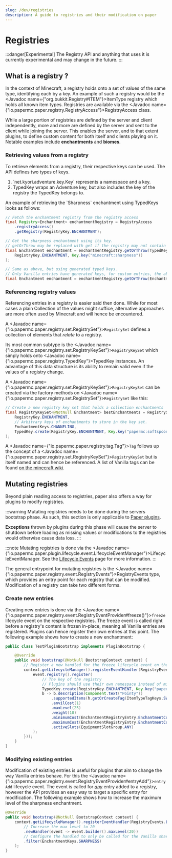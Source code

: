 ```yaml
---
slug: /dev/registries
description: A guide to registries and their modification on paper
---
```


# Registries

:::danger[Experimental]
The Registry API and anything that uses it is currently experimental and may change in the future.
:::

## What is a registry ?

In the context of Minecraft, a registry holds onto a set of values of the same type, identifying
each by a key. An example of such a registry would be the <Javadoc name={"org.bukkit.Registry#ITEM"}>ItemType registry</Javadoc> which holds all known item types.
Registries are available via the <Javadoc name={"io.papermc.paper.registry.RegistryAccess"}>RegistryAccess</Javadoc> class.

While a large portion of registries are defined by the server and client independently, more and
more are defined by the server and sent to the client while joining the server.
This enables the server, and to that extent plugins, to define custom content for both itself and
clients playing on it.
Notable examples include **enchantments** and **biomes**.

### Retrieving values from a registry

To retrieve elements from a registry, their respective keys can be used.
The API defines two types of keys.
<ol>
  <li>
    `net.kyori.adventure.key.Key` represents a namespace and a key.
  </li>
  <li>
    <Javadoc name={"io.papermc.paper.registry.TypedKey"}>TypedKey</Javadoc> wraps an Adventure key,
    but also includes the <Javadoc name={"io.papermc.paper.registry.TypedKey#registryKey()"}>key of
    the registry</Javadoc> the
    <Javadoc name={"io.papermc.paper.registry.TypedKey"}>TypedKey</Javadoc> belongs to.
  </li>
</ol>
An example of retrieving the `Sharpness` enchantment using
<Javadoc name={"io.papermc.paper.registry.TypedKey"}>TypedKeys</Javadoc> looks as follows:

```java
// Fetch the enchantment registry from the registry access
final Registry<Enchantment> enchantmentRegistry = RegistryAccess
    .registryAccess()
    .getRegistry(RegistryKey.ENCHANTMENT);

// Get the sharpness enchantment using its key.
// getOrThrow may be replaced with get if the registry may not contain said value
final Enchantment enchantment = enchantmentRegistry.getOrThrow(TypedKey.create(
    RegistryKey.ENCHANTMENT, Key.key("minecraft:sharpness"))
);

// Same as above, but using generated typed keys.
// Only Vanilla entries have generated keys, for custom entries, the above method must be used.
final Enchantment enchantment = enchantmentRegistry.getOrThrow(EnchantmentKeys.SHARPNESS);
```

### Referencing registry values

Referencing entries in a registry is easier said then done.
While for most cases a plain Collection of the values might suffice, alternative approaches are
more often used by Minecraft and will hence be encountered.

A <Javadoc name={"io.papermc.paper.registry.set.RegistrySet"}>`RegistrySet`</Javadoc> defines a
collection of elements that *relate* to a registry.

Its most common subtype is the
<Javadoc name={"io.papermc.paper.registry.set.RegistryKeySet"}>`RegistryKeySet`</Javadoc> which
simply holds onto <Javadoc name={"io.papermc.paper.registry.TypedKey"}>TypedKey</Javadoc> instances.
An advantage of this data structure is its ability to remain valid even if the values of a
registry change.

A <Javadoc name={"io.papermc.paper.registry.set.RegistryKeySet"}>`RegistryKeySet`</Javadoc> can be
created via the factory methods on <Javadoc name={"io.papermc.paper.registry.set.RegistrySet"}>`RegistrySet`</Javadoc> like this:
```java
// Create a new registry key set that holds a collection enchantments
final RegistryKeySet<@NotNull Enchantment> bestEnchantments = RegistrySet.keySet(
    RegistryKey.ENCHANTMENT,
    // Arbitrary keys of enchantments to store in the key set.
    EnchantmentKeys.CHANNELING,
    TypedKey.create(RegistryKey.ENCHANTMENT, Key.key("papermc:softspoon"))
);
```

A <Javadoc name={"io.papermc.paper.registry.tag.Tag"}>`Tag`</Javadoc> follows up the concept
of a <Javadoc name={"io.papermc.paper.registry.set.RegistryKeySet"}>`RegistryKeySet`</Javadoc>
but is itself named and can hence be referenced.
A list of Vanilla tags can be found <a href="https://minecraft.wiki/w/Tag#Java_Edition_2">on the minecraft wiki</a>.

## Mutating registries

Beyond plain reading access to registries, paper also offers a way for plugins to modify registries.

:::warning
Mutating registries needs to be done during the servers bootstrap phase.
As such, this section is only applicable to [Paper plugins](../getting-started/paper-plugins.mdx).

**Exceptions** thrown by plugins during this phase will cause the server to shutdown before loading
as missing values or modifications to the registries would otherwise cause data loss.
:::

:::note
Mutating registries is done via the
<Javadoc
  name={"io.papermc.paper.plugin.lifecycle.event.LifecycleEventManager"}>LifecycleEventManager</Javadoc>.
See the [Lifecycle Events](./lifecycle.mdx) page for more information.
:::

The general entrypoint for mutating registries is
the <Javadoc name={"io.papermc.paper.registry.event.RegistryEvents"}>RegistryEvents</Javadoc> type,
which provides an entry point for each registry that can be modified.
Modification of a registry can take two different forms.

### Create new entries

Creating new entries is done via the <Javadoc name={"io.papermc.paper.registry.event.RegistryEventProvider#freeze()"}>`freeze` lifecycle event</Javadoc>
on the respective registries.
The freeze event is called right before a registry's content is frozen in-place, meaning all Vanilla entries are registered.
Plugins can hence register their own entries at this point.
The following example shows how to create a new enchantment:

```java
public class TestPluginBootstrap implements PluginBootstrap {

    @Override
    public void bootstrap(@NotNull BootstrapContext context) {
        // Register a new handled for the freeze lifecycle event on the enchantment registry
        context.getLifecycleManager().registerEventHandler(RegistryEvents.ENCHANTMENT.freeze().newHandler(event -> {
            event.registry().register(
                // The key of the registry
                // Plugins should use their own namespace instead of minecraft or papermc
                TypedKey.create(RegistryKey.ENCHANTMENT, Key.key("papermc:pointy")),
                b -> b.description(Component.text("Pointy"))
                    .supportedItems(h.getOrCreateTag(ItemTypeTagKeys.SWORDS))
                    .anvilCost(1)
                    .maxLevel(25)
                    .weight(10)
                    .minimumCost(EnchantmentRegistryEntry.EnchantmentCost.of(1, 1))
                    .maximumCost(EnchantmentRegistryEntry.EnchantmentCost.of(3, 1))
                    .activeSlots(EquipmentSlotGroup.ANY)
            );
        }));
    }
}
```

### Modifying existing entries

Modification of existing entries is useful for plugins that aim to change the way Vanilla entries
behave. For this the <Javadoc name={"io.papermc.paper.registry.event.RegistryEventProvider#entryAdd"}>`entryAdd` lifecycle event</Javadoc>.
The event is called for <u>*any*</u> entry added to a registry, however the API provides an easy way to target a specific entry for modification.
The following example shows how to increase the maximum level of the sharpness enchantment.

```java
@Override
public void bootstrap(@NotNull BootstrapContext context) {
    context.getLifecycleManager().registerEventHandler(RegistryEvents.ENCHANTMENT.entryAdd()
        // Increase the max level to 20
        .newHandler(event -> event.builder().maxLevel(20))
        // Configure the handled to only be called for the Vanilla sharpness enchantment.
        .filter(EnchantmentKeys.SHARPNESS)
    );
}
```
